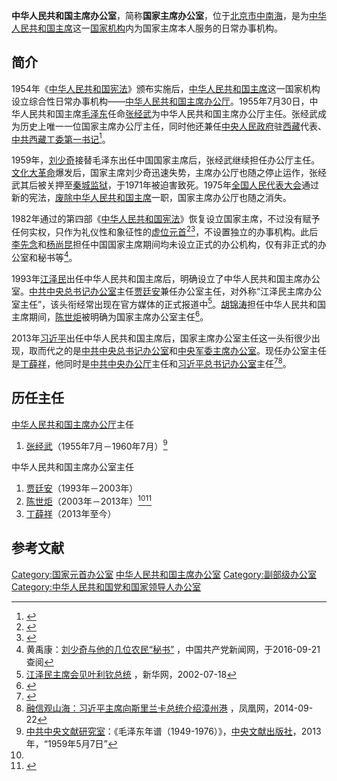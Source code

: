 {{distinguish|中华人民共和国主席办公厅}}
{{Infobox PRCG
|机构名称 = 中华人民共和国主席办公室
|标志1 = National Emblem of the People's Republic of China (2).svg
|标志1说明 = 
|职位1 = 主任
|人员1 = [[丁薛祥|丁薛祥]]
|职位2 = 
|人员2 = 
|成立时间 = 1993年
|上级机构 = [[中华人民共和国主席|中华人民共和国主席]]
|机构类型 = 国家主席日常办事机构
|行政级别 = 副部级
|组织法规 =
|编制人数 =
|地址1 = [[北京市|北京市]][[中南海|中南海]]
|邮编1 = 
}}
'''中华人民共和国主席办公室'''，简称'''国家主席办公室'''，位于[[北京市|北京市]][[中南海|中南海]]，是为[[中华人民共和国主席|中华人民共和国主席]]这一[[中华人民共和国国家机构列表|国家机构]]内为国家主席本人服务的日常办事机构。

== 简介 ==
1954年《[[中华人民共和国宪法_(1954年)|中华人民共和国宪法]]》颁布实施后，[[中华人民共和国主席|中华人民共和国主席]]这一国家机构设立综合性日常办事机构——[[中华人民共和国主席办公厅|中华人民共和国主席办公厅]]。1955年7月30日，中华人民共和国主席[[毛泽东|毛泽东]]任命[[张经武|张经武]]为中华人民共和国主席办公厅主任。张经武成为历史上唯一一位国家主席办公厅主任，同时他还兼任[[中华人民共和国中央人民政府_(1949–1954)|中央人民政府]]驻[[西藏地方|西藏]]代表、[[中国共产党西藏自治区委员会|中共西藏工委]][[第一书记_(中国)|第一书记]]<ref>{{Cite web|title=张经武--资料中心--中国共产党新闻网|url=http://cpc.people.com.cn/GB/64162/126778/130393/7587518.html|accessdate=2020-10-07|work=cpc.people.com.cn|archive-date=2020-11-04|archive-url=https://web.archive.org/web/20201104083131/http://cpc.people.com.cn/GB/64162/126778/130393/7587518.html|dead-url=no}}</ref>。

1959年，[[刘少奇|刘少奇]]接替毛泽东出任中国国家主席后，张经武继续担任办公厅主任。[[文化大革命|文化大革命]]爆发后，国家主席刘少奇迅速失势，主席办公厅也随之停止运作，张经武其后被关押至[[秦城监狱|秦城监狱]]，于1971年被迫害致死。1975年[[全国人民代表大会|全国人民代表大会]]通过新的宪法，[[中华人民共和国主席存废之争|废除中华人民共和国主席]]一职，国家主席办公厅也随之消失。

1982年通过的第四部《[[中华人民共和国宪法_(1982年)|中华人民共和国宪法]]》恢复设立国家主席，不过没有赋予任何实权，只作为礼仪性和象征性的[[虚位元首|虚位元首]]<ref>{{cite book|url=http://cpc.people.com.cn/BIG5/218984/219004/219031/222847/14778322.html|title=關於1982年憲法的起草過程|chapter=憲法與國家政治體制（二）——王漢斌訪談錄|work=百年潮|volume=2011年第6期|publisher=中共中央黨史研究室|language=zh-hk|access-date=2018-04-28|archive-date=2015-03-24|archive-url=https://web.archive.org/web/20150324025601/http://cpc.people.com.cn/BIG5/218984/219004/219031/222847/14778322.html|dead-url=no}}</ref><ref>{{cite web|title=百年潮2011年第6期目錄|url=http://cpc.people.com.cn/BIG5/218984/219004/219031/222846/14811512.html|date=2011-06-02|publisher=中國共產黨歷史網|language=zh-hk|accessdate=2018年4月28日|archive-date=2018年4月27日|archive-url=https://web.archive.org/web/20180427184523/http://cpc.people.com.cn/BIG5/218984/219004/219031/222846/14811512.html|dead-url=no}}</ref>，不设置独立的办事机构。此后[[李先念|李先念]]和[[杨尚昆|杨尚昆]]担任中国国家主席期间均未设立正式的办公机构，仅有非正式的办公室和秘书等<ref>黄禹康：[http://dangshi.people.com.cn/GB/8627718.html 刘少奇与他的几位农民“秘书”] {{Wayback|url=http://dangshi.people.com.cn/GB/8627718.html |date=20180428181345 }}，中国共产党新闻网，于2016-09-21查阅</ref>。

1993年[[江泽民|江泽民]]出任中华人民共和国主席后，明确设立了中华人民共和国主席办公室。[[中国共产党中央委员会总书记办公室|中共中央总书记办公室]]主任[[贾廷安|贾廷安]]兼任办公室主任，对外称“江泽民主席办公室主任”，该头衔经常出现在官方媒体的正式报道中<ref>[http://news.xinhuanet.com/misc/2002-07/18/content_487668.htm 江泽民主席会见叶利钦总统] {{Wayback|url=http://news.xinhuanet.com/misc/2002-07/18/content_487668.htm |date=20170222071050 }}，新华网，2002-07-18</ref>。[[胡锦涛|胡锦涛]]担任中华人民共和国主席期间，[[陈世炬|陈世炬]]被明确为国家主席办公室主任<ref name="rmw" >{{Cite web|title=人事观察：近期人事调整传递三大新信号|url=http://politics.people.com.cn/n/2015/0107/c1001-26342430.html|accessdate=2019-07-22|date=2015-01-07|publisher=人民网|archive-date=2020-11-04|archive-url=https://web.archive.org/web/20201104081018/http://politics.people.com.cn/n/2015/0107/c1001-26342430.html|dead-url=no}}</ref>。

2013年[[习近平|习近平]]出任中华人民共和国主席后，国家主席办公室主任这一头衔很少出现，取而代之的是[[中国共产党中央委员会总书记办公室|中共中央总书记办公室]]和[[中央军委主席办公室|中央军委主席办公室]]。现任办公室主任是[[丁薛祥|丁薛祥]]，他同时是[[中共中央办公厅|中共中央办公厅]]主任和[[中南海习近平办公室|习近平总书记办公室]]主任<ref>{{Cite web|title=习近平抵澳门受热烈欢迎 会见澳门特首崔世安|url=http://www.chinanews.com/ga/2014/12-19/6894534.shtml|accessdate=2019-07-22|date=2014-12-19|publisher=中新网|archive-date=2020-11-04|archive-url=https://web.archive.org/web/20201104101317/http://www.chinanews.com/ga/2014/12-19/6894534.shtml|dead-url=no}}</ref><ref>[http://xm.ifeng.com/house/loupan/xiamen_2014_09/22/2939265_0.shtml 融信观山海：习近平主席向斯里兰卡总统介绍漳州港] {{Wayback|url=http://xm.ifeng.com/house/loupan/xiamen_2014_09/22/2939265_0.shtml |date=20170222060438 }}，凤凰网，2014-09-22</ref>。

== 历任主任 ==
; [[中华人民共和国主席办公厅|中华人民共和国主席办公厅]]主任
# [[张经武|张经武]]（1955年7月－1960年7月）<ref>[[中共中央文献研究室|中共中央文献研究室]]：《毛泽东年谱（1949-1976）》，[[中央文献出版社|中央文献出版社]]，2013年，“1959年5月7日”</ref>

; 中华人民共和国主席办公室主任
# [[贾廷安|贾廷安]]（1993年－2003年）
# [[陈世炬|陈世炬]]（2003年－2013年）<ref name="rmw" /><ref>{{Cite web|title=马昌博：李克强的新秘书-搜狐评论|url=http://star.news.sohu.com/s2013/mishu/?4fbaa3204e65d80f609ba7766cb445ef=65af3f99c29e0dfe8ae3fa363a544987|accessdate=2020-10-07|work=star.news.sohu.com|archive-date=2020-11-04|archive-url=https://web.archive.org/web/20201104100240/http://star.news.sohu.com/s2013/mishu/?4fbaa3204e65d80f609ba7766cb445ef=65af3f99c29e0dfe8ae3fa363a544987|dead-url=no}}</ref>
# [[丁薛祥|丁薛祥]]（2013年至今）

== 参考文献 ==
{{Reflist}}

[[Category:国家元首办公室|Category:国家元首办公室]]
[[Category:中华人民共和国主席办公室|]]
[[Category:副部级办公室|Category:副部级办公室]]
[[Category:中华人民共和国党和国家领导人办公室|Category:中华人民共和国党和国家领导人办公室]]